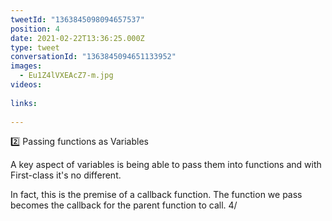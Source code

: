 ```yaml
---
tweetId: "1363845098094657537"
position: 4
date: 2021-02-22T13:36:25.000Z
type: tweet
conversationId: "1363845094651133952"
images:
  - Eu1Z4lVXEAcZ7-m.jpg
videos:
  
links:
  
---
```

2️⃣ Passing functions as Variables

A key aspect of variables is being able to pass them into functions and with First-class it's no different. 

In fact, this is the premise of a callback function. The function we pass becomes the callback for the parent function to call. 4/ 
